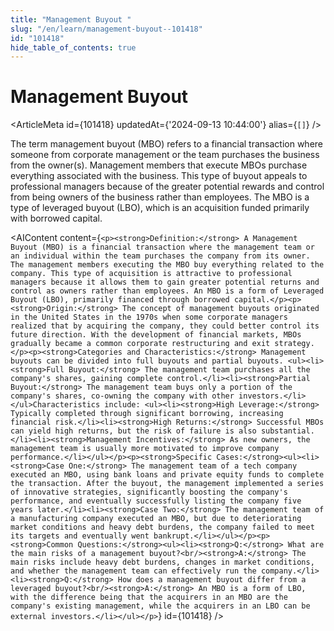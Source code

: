 ```yaml
---
title: "Management Buyout "
slug: "/en/learn/management-buyout--101418"
id: "101418"
hide_table_of_contents: true
---
```



# Management Buyout 

<ArticleMeta id={101418} updatedAt={'2024-09-13 10:44:00'} alias={`[]`} />
<div className='border-solid border-b border-t-0 my-4 border-[var(--ifm-color-gray-300)]' />

The term management buyout (MBO) refers to a financial transaction where someone from corporate management or the team purchases the business from the owner(s). Management members that execute MBOs purchase everything associated with the business. This type of buyout appeals to professional managers because of the greater potential rewards and control from being owners of the business rather than employees. The MBO is a type of leveraged buyout (LBO), which is an acquisition funded primarily with borrowed capital.

<AIContent content={`<p><strong>Definition:</strong> A Management Buyout (MBO) is a financial transaction where the management team or an individual within the team purchases the company from its owner. The management members executing the MBO buy everything related to the company. This type of acquisition is attractive to professional managers because it allows them to gain greater potential returns and control as owners rather than employees. An MBO is a form of Leveraged Buyout (LBO), primarily financed through borrowed capital.</p><p><strong>Origin:</strong> The concept of management buyouts originated in the United States in the 1970s when some corporate managers realized that by acquiring the company, they could better control its future direction. With the development of financial markets, MBOs gradually became a common corporate restructuring and exit strategy.</p><p><strong>Categories and Characteristics:</strong> Management buyouts can be divided into full buyouts and partial buyouts. <ul><li><strong>Full Buyout:</strong> The management team purchases all the company's shares, gaining complete control.</li><li><strong>Partial Buyout:</strong> The management team buys only a portion of the company's shares, co-owning the company with other investors.</li></ul>Characteristics include: <ul><li><strong>High Leverage:</strong> Typically completed through significant borrowing, increasing financial risk.</li><li><strong>High Returns:</strong> Successful MBOs can yield high returns, but the risk of failure is also substantial.</li><li><strong>Management Incentives:</strong> As new owners, the management team is usually more motivated to improve company performance.</li></ul></p><p><strong>Specific Cases:</strong><ul><li><strong>Case One:</strong> The management team of a tech company executed an MBO, using bank loans and private equity funds to complete the transaction. After the buyout, the management implemented a series of innovative strategies, significantly boosting the company's performance, and eventually successfully listing the company five years later.</li><li><strong>Case Two:</strong> The management team of a manufacturing company executed an MBO, but due to deteriorating market conditions and heavy debt burdens, the company failed to meet its targets and eventually went bankrupt.</li></ul></p><p><strong>Common Questions:</strong><ul><li><strong>Q:</strong> What are the main risks of a management buyout?<br/><strong>A:</strong> The main risks include heavy debt burdens, changes in market conditions, and whether the management team can effectively run the company.</li><li><strong>Q:</strong> How does a management buyout differ from a leveraged buyout?<br/><strong>A:</strong> An MBO is a form of LBO, with the difference being that the acquirers in an MBO are the company's existing management, while the acquirers in an LBO can be external investors.</li></ul></p>`} id={101418} />
